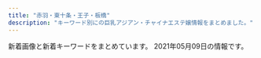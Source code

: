 ```yaml
---
title: "赤羽・東十条・王子・板橋"
description: "キーワード別にの巨乳アジアン・チャイナエステ嬢情報をまとめました。"
---
```


新着画像と新着キーワードをまとめています。
2021年05月09日の情報です。

<DmmAffiliateIns />
<KeywordTable
  shops={
    [
    {
        "name": "Love Sea",
        "station": "JR\u6771\u5341\u6761\u99c5\u5317\u53e3",
        "url": "https://higashijujo-mensesthe.com/",
        "keywords": {},
        "img_links": [
            "https://higashijujo-mensesthe.com/room/esthe2.jpg",
            "https://higashijujo-mensesthe.com/staff/satomi-l1.jpg",
            "https://higashijujo-mensesthe.com/images/main1.jpg",
            "https://higashijujo-mensesthe.com/images/footer-l.png",
            "https://higashijujo-mensesthe.com/staff/kimi-s2.jpg",
            "https://higashijujo-mensesthe.com/images/qrcode.png",
            "https://higashijujo-mensesthe.com/icon/yelp.png",
            "https://higashijujo-mensesthe.com/2019/08/10/kimi-s1.jpg",
            "https://higashijujo-mensesthe.com/images/footer-r.png",
            "https://higashijujo-mensesthe.com/room/room-l3.jpg",
            "https://higashijujo-mensesthe.com/room/esthe3.jpg",
            "https://higashijujo-mensesthe.com/2020/02/29/lime-s1.jpg",
            "https://higashijujo-mensesthe.com/images/flower.png",
            "https://higashijujo-mensesthe.com/room/room-l1.jpg",
            "https://higashijujo-mensesthe.com/button/staff.png",
            "https://higashijujo-mensesthe.com/staff/lime-l1.jpg",
            "https://higashijujo-mensesthe.com/menu/home.png",
            "https://higashijujo-mensesthe.com/menu/gallery.png",
            "https://higashijujo-mensesthe.com/2019/08/23/satomi-s1.jpg",
            "https://higashijujo-mensesthe.com/staff/satomi-s1.jpg",
            "https://higashijujo-mensesthe.com/images/main-sp.jpg",
            "https://higashijujo-mensesthe.com/icon/facebook.png",
            "https://higashijujo-mensesthe.com/images/camp.jpg",
            "https://higashijujo-mensesthe.com/2019/10/21/rika-s1.jpg",
            "https://higashijujo-mensesthe.com/button/home.png",
            "https://higashijujo-mensesthe.com/staff/lime-s1.jpg",
            "https://higashijujo-mensesthe.com/staff/runa-s1.jpg",
            "https://higashijujo-mensesthe.com/icon/twitter.png",
            "https://higashijujo-mensesthe.com/menu/info.png",
            "https://higashijujo-mensesthe.com/room/room-l4.jpg",
            "https://higashijujo-mensesthe.com/room/esthe1.jpg",
            "https://higashijujo-mensesthe.com/staff/kimi-s1.jpg",
            "https://higashijujo-mensesthe.com/icon/line.png",
            "https://higashijujo-mensesthe.com/staff/runa-l1.jpg",
            "https://higashijujo-mensesthe.com/button/blog.png",
            "https://higashijujo-mensesthe.com/images/header3.png",
            "https://higashijujo-mensesthe.com/menu/blog.png",
            "https://higashijujo-mensesthe.com/staff/rika-s1.jpg",
            "https://higashijujo-mensesthe.com/2019/08/22/runa-s1.jpg",
            "https://higashijujo-mensesthe.com/staff/kimi-l1.jpg",
            "https://higashijujo-mensesthe.com/room/room-l2.jpg",
            "https://higashijujo-mensesthe.com/staff/rika-l1.jpg",
            "https://higashijujo-mensesthe.com/menu/friend.png",
            "https://higashijujo-mensesthe.com/staff/kimi-l2.jpg",
            "https://higashijujo-mensesthe.com/images/clear.png"
        ]
    },
    {
        "name": "Cocosia \uff5e\u30b3\u30b3\u30b7\u30a2\uff5e",
        "station": "JR\u8d64\u7fbd\u99c5\u897f\u53e3",
        "img_links": [
            "http://www.cocosia.work/img/concept_sp.jpg",
            "http://www.cocosia.work/staff/yuyu.jpg",
            "http://www.cocosia.work/img/int3_sp.jpg",
            "http://www.cocosia.work/staff/mika1.jpg",
            "http://www.cocosia.work/img/int1_sp.jpg",
            "http://www.cocosia.work/staff/yuyu1.jpg",
            "http://www.cocosia.work/img/bn_howto.jpg",
            "http://www.cocosia.work/staff/riya1.jpg",
            "http://www.cocosia.work/img/concept.jpg",
            "http://www.cocosia.work/staff/hina1.jpg",
            "http://www.cocosia.work/img/header_info.png",
            "http://www.cocosia.work/img/bn_contact_sp.jpg",
            "http://www.cocosia.work/staff/hina.jpg",
            "http://www.cocosia.work/img/int1.jpg",
            "http://www.cocosia.work/img/int2.jpg",
            "http://www.cocosia.work/staff/mika.jpg",
            "http://www.cocosia.work/staff/riya.jpg",
            "http://www.cocosia.work/staff/mao1.jpg",
            "http://www.cocosia.work/staff/mao.jpg",
            "http://www.cocosia.work/img/bn_howto_sp.jpg",
            "http://www.cocosia.work/staff/rea1.jpg",
            "http://www.cocosia.work/staff/rea.jpg",
            "http://www.cocosia.work/img/int3.jpg",
            "http://www.cocosia.work/img/i_tel.png",
            "http://www.cocosia.work/img/bn_contact.jpg",
            "http://www.cocosia.work/img/int2_sp.jpg"
        ],
        "keywords": {
            "E": 6,
            "D": 10,
            "86": 8,
            "85": 2,
            "C": 15,
            "87": 6
        },
        "url": "http://www.cocosia.work/"
    },
    {
        "keywords": {},
        "name": "Only one \uff5e\u30aa\u30f3\u30ea\u30fc\u30ef\u30f3\uff5e",
        "img_links": [
            "http://www.roserelaxation.info/upload/202007/1594636246.jpg",
            "http://www.roserelaxation.info/upload/201707/1499300573.jpg",
            "http://www.roserelaxation.info/upload/images/20171206_132919.jpg",
            "http://www.roserelaxation.info/upload/202007/1594636355.jpg",
            "http://www.roserelaxation.info/upload/images/20170706_091357.jpg",
            "http://www.roserelaxation.info/upload/201712/thumb_dis/1512155748.jpg",
            "http://www.roserelaxation.info/upload/202007/thumb_dis/1594636246.jpg",
            "http://www.roserelaxation.info/upload/201708/1502280972.jpg",
            "http://www.roserelaxation.info/upload/201807/1531195952.jpg",
            "http://www.roserelaxation.info/upload/images/20170525_102731.jpg",
            "http://www.roserelaxation.info/upload/201807/thumb_dis/1531197286.jpg",
            "http://www.roserelaxation.info/upload/202007/1594636684.jpg",
            "http://www.roserelaxation.info/upload/201807/thumb/1531195952.jpg",
            "http://www.roserelaxation.info/upload/images/20171206_133002.jpg",
            "http://www.roserelaxation.info/upload/201712/thumb/1512155748.jpg",
            "http://www.roserelaxation.info/upload/201801/thumb/1517150493.jpg",
            "http://www.roserelaxation.info/upload/202007/thumb/1594636355.jpg",
            "http://www.roserelaxation.info/upload/201801/thumb_dis/1517150493.jpg",
            "http://www.roserelaxation.info/upload/images/20171206_132823.jpg",
            "http://www.roserelaxation.info/upload/201807/1531197286.jpg",
            "http://www.roserelaxation.info/upload/202007/thumb_dis/1594636684.jpg",
            "http://www.roserelaxation.info/upload/202008/1598846272.jpg",
            "http://www.roserelaxation.info/upload/202007/thumb/1594636246.jpg",
            "http://www.roserelaxation.info/upload/201807/thumb_dis/1531195952.jpg",
            "http://www.roserelaxation.info/upload/201807/1531195547.jpg",
            "http://www.roserelaxation.info/upload/201801/1517150493.jpg",
            "http://www.roserelaxation.info/upload/images/20170613_104732.jpg",
            "http://www.roserelaxation.info/upload/201708/thumb_dis/1502280972.jpg",
            "http://www.roserelaxation.info/upload/images/20171206_132851.jpg",
            "http://www.roserelaxation.info/upload/images/20171214_032900.jpg",
            "http://www.roserelaxation.info/upload/202007/thumb_dis/1594636355.jpg",
            "http://www.roserelaxation.info/upload/201712/1512155748.jpg",
            "http://www.roserelaxation.info/upload/201807/thumb_dis/1531195547.jpg",
            "http://www.roserelaxation.info/upload/202007/thumb/1594636684.jpg",
            "http://www.roserelaxation.info/upload/201807/thumb/1531195547.jpg",
            "http://www.roserelaxation.info/upload/201808/thumb_dis/1535596152.jpg",
            "http://www.roserelaxation.info/upload/202007/thumb_dis/1594636322.jpg"
        ],
        "url": "http://www.roserelaxation.info/",
        "station": "JR\u8d64\u7fbd\u99c5\u5357\u53e3"
    },
    {
        "keywords": {
            "88": 1,
            "86": 2,
            "D": 3,
            "\u4e73": 1
        },
        "station": "\u9ad8\u5cf6\u5e73\u99c5",
        "img_links": [
            "http://minming.work/uploads/210405/1-2104051H21N45.jpg",
            "http://minming.work/uploads/allimg/210222/1-2102221K144L3.png",
            "http://minming.work/uploads/210405/1-2104051H30X20.jpg",
            "http://minming.work/uploads/210405/1-2104051H4034V.jpg"
        ],
        "name": "Jessica",
        "url": "http://minming.work/"
    },
    {
        "url": "http://kissyourelax.xyz/",
        "station": "JR\u8d64\u7fbd\u99c5",
        "keywords": {},
        "name": "Kiss you",
        "img_links": [
            "http://kissyourelax.xyz/uploads/190426/1-1Z4261G221600.jpg",
            "http://kissyourelax.xyz/uploads/190422/1-1Z42214343N22.jpg",
            "http://kissyourelax.xyz/uploads/200929/1-200929125H1111.jpg",
            "http://kissyourelax.xyz/uploads/190625/1-1Z625204313L6.jpg",
            "http://kissyourelax.xyz/uploads/190422/1-1Z422144244F3.jpg",
            "http://kissyourelax.xyz/img/botton.jpg",
            "http://kissyourelax.xyz/uploads/190920/1-1Z9200Z645220.jpg",
            "http://kissyourelax.xyz/uploads/190514/1-1Z5140R044351.jpg",
            "http://kissyourelax.xyz/uploads/190802/1-1ZP20P930U4.jpg",
            "http://kissyourelax.xyz/uploads/191213/1-19121315493M58.jpg",
            "http://kissyourelax.xyz/uploads/200812/1-200Q212540D24.jpg",
            "http://kissyourelax.xyz/uploads/190426/1-1Z4261G1591I.jpg",
            "http://kissyourelax.xyz/uploads/200929/1-200929125F62K.jpg",
            "http://kissyourelax.xyz/uploads/190712/1-1ZG2111A3147.jpg",
            "http://kissyourelax.xyz/uploads/190422/1-1Z422143352a6.jpg",
            "http://kissyourelax.xyz/uploads/190426/1-1Z4261G229208.jpg",
            "http://kissyourelax.xyz/uploads/191213/1-1912131550052E.jpg",
            "http://kissyourelax.xyz/uploads/190712/1-1ZG2111F3448.jpg",
            "http://kissyourelax.xyz/uploads/191129/1-191129154603T5.jpg",
            "http://kissyourelax.xyz/uploads/200812/1-200Q2125423452.jpg",
            "http://kissyourelax.xyz/uploads/190802/1-1ZP20P91YN.jpg",
            "http://kissyourelax.xyz/img/s0.png",
            "http://kissyourelax.xyz/uploads/190514/1-1Z5140R02A31.jpg",
            "http://kissyourelax.xyz/uploads/190625/1-1Z625203Q3N2.jpg"
        ]
    },
    {
        "name": "\u53f0\u6e7e\u30a2\u30ed\u30de",
        "keywords": {},
        "url": "http://esthe-taiwanaroma.com/",
        "img_links": [
            "http://esthe-taiwanaroma.com/img/mask04.jpg",
            "http://esthe-taiwanaroma.com/img/corona-4.jpg",
            "http://esthe-taiwanaroma.com/img/4ugai.png",
            "http://esthe-taiwanaroma.com/img/sara2.jpg",
            "http://esthe-taiwanaroma.com/img/sara002.jpg",
            "http://esthe-taiwanaroma.com/img/yuki.jpg",
            "http://esthe-taiwanaroma.com/img/photo_01.jpg",
            "http://esthe-taiwanaroma.com/img/mask02.jpg",
            "http://esthe-taiwanaroma.com/img/corona-5.jpg",
            "http://esthe-taiwanaroma.com/img/2biore.png",
            "http://esthe-taiwanaroma.com/img/anna.png",
            "http://esthe-taiwanaroma.com/img/corona-2.jpg",
            "http://esthe-taiwanaroma.com/img/mask05.jpg",
            "http://esthe-taiwanaroma.com/img/tel_img.png",
            "http://esthe-taiwanaroma.com/img/erika01.jpg",
            "http://esthe-taiwanaroma.com/img/mami.jpg",
            "http://esthe-taiwanaroma.com/img/mask01.jpg",
            "http://esthe-taiwanaroma.com/img/mami03.png",
            "http://esthe-taiwanaroma.com/img/3kenon.png",
            "http://esthe-taiwanaroma.com/img/mask03.jpg",
            "http://esthe-taiwanaroma.com/img/corona-3.jpg",
            "http://esthe-taiwanaroma.com/img/sayaka.jpg",
            "http://esthe-taiwanaroma.com/img/topbg02.jpg",
            "http://esthe-taiwanaroma.com/img/kasumi.jpg",
            "http://esthe-taiwanaroma.com/img/1purazuma.png",
            "http://esthe-taiwanaroma.com/img/head_img.png",
            "http://esthe-taiwanaroma.com/img/ami.jpg",
            "http://esthe-taiwanaroma.com/img/emi001.jpg",
            "http://esthe-taiwanaroma.com/img/pagetop.png",
            "http://esthe-taiwanaroma.com/img/mizuho03.jpg",
            "http://esthe-taiwanaroma.com/img/reina3.jpg",
            "http://esthe-taiwanaroma.com/img/hina.jpg"
        ],
        "station": "JR\u8d64\u7fbd\u99c5\u5357\u53e3"
    },
    {
        "keywords": {
            "D": 20,
            "86": 5,
            "C": 11,
            "83": 5,
            "85": 10
        },
        "name": "\u6211\u304c\u5bb6",
        "img_links": [
            "https://wagaya.xyz.mn/photos/sites/56/2021/04/2021041205512892.jpg",
            "https://wagaya.xyz.mn/images/mobile.jpg",
            "https://wagaya.xyz.mn/photos/sites/56/2021/04/202104050602539.jpg",
            "https://wagaya.xyz.mn/photos/sites/56/2021/04/2021041205512961.jpg",
            "https://wagaya.xyz.mn/images/nbj1.png",
            "https://wagaya.xyz.mn/images/s_news.png",
            "https://wagaya.xyz.mn/photos/sites/56/2021/04/2021040506054956.jpg",
            "https://wagaya.xyz.mn/images/s_staff.png",
            "https://wagaya.xyz.mn/images/top.jpg"
        ],
        "station": "JR\u738b\u5b50\u99c5\u4e2d\u592e\u53e3",
        "url": "https://wagaya.xyz.mn/"
    },
    {
        "keywords": {
            "C": 1,
            "D": 3,
            "89": 1,
            "86": 2,
            "87": 1,
            "84": 1,
            "85": 1,
            "E": 2
        },
        "url": "http://www.e-baby.work/",
        "img_links": [
            "http://www.e-baby.work/staff/yuka1.jpg",
            "http://www.e-baby.work/staff/rina1.jpg",
            "http://www.e-baby.work/img/all/loader.png",
            "http://www.e-baby.work/staff/maya1.jpg",
            "http://www.e-baby.work/img/all/icon2.png",
            "http://www.e-baby.work/staff/kumi1.jpg",
            "http://www.e-baby.work/staff/kumic.jpg",
            "http://www.e-baby.work/staff/haru1.jpg",
            "http://www.e-baby.work/staff/karen1.jpg"
        ],
        "name": "\u30a2\u30a4\u30ea\u30b9",
        "station": "JR\u8d64\u7fbd\u99c5\u6771\u53e3"
    },
    {
        "name": "FLOWER",
        "img_links": [
            "http://esthe-japan.work/flower/upload/202004/1588153474.png"
        ],
        "station": "JR\u8d64\u7fbd\u99c5\u5357\u6539\u672d\u53e3(\u6771)",
        "keywords": {
            "98": 1,
            "88": 3,
            "\u30bb\u30af\u30b7\u30fc": 6,
            "89": 3,
            "87": 3
        },
        "url": "http://esthe-japan.work/flower/"
    },
    {
        "station": "JR\u8d64\u7fbd\u99c5\u5357\u53e3",
        "img_links": [
            "http://flower.este88.com/i/images/access1.jpg",
            "http://flower.este88.com/images/m03.jpg",
            "http://flower.este88.com/gals/erika1.jpg",
            "http://flower.este88.com/i/images/access2.jpg",
            "http://flower.este88.com/images/dot.png",
            "http://flower.este88.com/i/images/access6.jpg",
            "http://flower.este88.com/gals/yuuna1.jpg",
            "http://flower.este88.com/gals/riri1.jpg",
            "http://flower.este88.com/images/m02.jpg",
            "http://flower.este88.com/gals/moe1.jpg",
            "http://flower.este88.com/images/m05.jpg",
            "http://flower.este88.com/i/images/access7.jpg",
            "http://flower.este88.com/images/kp01.jpg",
            "http://flower.este88.com/i/images/access3.jpg",
            "http://flower.este88.com/gals/emi1.jpg",
            "http://flower.este88.com/images/m01.jpg",
            "http://flower.este88.com/i/images/access4.jpg",
            "http://flower.este88.com/i/images/access5.jpg",
            "http://flower.este88.com/images/m04.jpg",
            "http://flower.este88.com/gals/haruka1.jpg",
            "http://flower.este88.com/images/img1.jpg"
        ],
        "url": "http://flower.este88.com/",
        "keywords": {},
        "name": "Flower"
    },
    {
        "station": "\u5c3e\u4e45\u99c5",
        "name": "\u56de\u697d\u82d1",
        "keywords": {},
        "img_links": [
            "https://nippori-massage.com/staff/sakura-s1.jpg",
            "https://nippori-massage.com/icon/twitter.png",
            "https://nippori-massage.com/images/line_friend.png",
            "https://nippori-massage.com/images/clear.png",
            "https://nippori-massage.com/room/room-l4.jpg",
            "https://nippori-massage.com/images/esthe3.jpg",
            "https://nippori-massage.com/images/main1.jpg",
            "https://nippori-massage.com/room/room-l3.jpg",
            "https://nippori-massage.com/line/line-qr.png",
            "https://nippori-massage.com/footer/footer-staff.png",
            "https://scdn.line-apps.com/n/line_add_friends/btn/ja.png",
            "https://nippori-massage.com/icon/line.png",
            "https://nippori-massage.com/icon/facebook.png",
            "https://nippori-massage.com/images/main-sp.jpg",
            "https://nippori-massage.com/room/room-l2.jpg",
            "https://nippori-massage.com/line/10min-coupon.png",
            "https://nippori-massage.com/footer/footer-line.png",
            "https://nippori-massage.com/images/obi.jpg",
            "https://nippori-massage.com//icon/facebook.png",
            "https://nippori-massage.com/icon/yelp.png",
            "https://nippori-massage.com/footer/footer-tel.png",
            "https://nippori-massage.com/room/room-l1.jpg",
            "https://nippori-massage.com/images/header3.png",
            "https://nippori-massage.com/images/esthe2.jpg",
            "https://nippori-massage.com/images/esthe4.jpg",
            "https://nippori-massage.com/staff/sakura-l1.jpg",
            "https://nippori-massage.com/images/qrcode.png",
            "https://nippori-massage.com/images/esthe1.jpg",
            "https://nippori-massage.com/mens-esthe/2021/04/15/sakura-s1.jpg"
        ],
        "url": "https://nippori-massage.com/"
    },
    {
        "keywords": {
            "86": 1,
            "87": 4,
            "D": 5
        },
        "url": "http://www.darling.esjp.info/",
        "station": "JR\u8d64\u7fbd\u99c5\u5357\u53e3",
        "name": "Darling \uff5e\u30c0\u30fc\u30ea\u30f3\uff5e",
        "img_links": [
            "http://www.darling.esjp.info/files/008.jpg",
            "http://www.darling.esjp.info/img/nav-003.png",
            "http://www.darling.esjp.info/files/001.jpg",
            "http://www.darling.esjp.info/files/002.jpg",
            "http://www.darling.esjp.info/img/tel.png",
            "http://www.darling.esjp.info/img/nav-002.png",
            "http://www.darling.esjp.info/img/nav-001.png",
            "http://www.darling.esjp.info/img/stb.jpg",
            "http://www.darling.esjp.info/img/stt.jpg",
            "http://www.darling.esjp.info/files/003.jpg",
            "http://www.darling.esjp.info/files/007.jpg",
            "http://www.darling.esjp.info/img/nav-005.png",
            "http://www.darling.esjp.info/img/top01.png",
            "http://www.darling.esjp.info/img/nav-006.png",
            "http://www.darling.esjp.info/img/nav-004.png"
        ]
    },
    {
        "keywords": {
            "85": 30,
            "C": 30,
            "86": 6,
            "E": 6,
            "87": 6,
            "D": 6
        },
        "station": "JR\u8d64\u7fbd\u99c5\u6771\u53e3",
        "img_links": [
            "http://www.kaen.relaxmens.com/images/top.jpg",
            "http://www.kaen.relaxmens.com/images/img_tel.png",
            "http://www.kaen.relaxmens.com/images/acc5.jpg",
            "http://www.kaen.relaxmens.com/files/006.jpg",
            "http://www.kaen.relaxmens.com/images/acc1.jpg",
            "http://www.kaen.relaxmens.com/files/009.jpg",
            "http://www.kaen.relaxmens.com/files/007.jpg",
            "http://www.kaen.relaxmens.com/images/sp_top.jpg",
            "http://www.kaen.relaxmens.com/images/maining.jpg",
            "http://www.kaen.relaxmens.com/images/tit_new.png",
            "http://www.kaen.relaxmens.com/files/002.jpg",
            "http://www.kaen.relaxmens.com/files/001.jpg",
            "http://www.kaen.relaxmens.com/images/sp_tit_therapist.png",
            "http://www.kaen.relaxmens.com/images/sp_tit_new.png",
            "http://www.kaen.relaxmens.com/images/acc2.jpg",
            "http://www.kaen.relaxmens.com/images/acc3.jpg",
            "http://www.kaen.relaxmens.com/files/005.jpg",
            "http://www.kaen.relaxmens.com/images/kanban.jpg",
            "http://www.kaen.relaxmens.com/images/acc4.jpg",
            "http://www.kaen.relaxmens.com/files/008.jpg",
            "http://www.kaen.relaxmens.com/images/tit_therapist.png"
        ],
        "name": "\u83ef\u8276",
        "url": "http://www.kaen.relaxmens.com/"
    },
    {
        "keywords": {
            "C": 15
        },
        "url": "http://oji.pink/",
        "station": "JR\u738b\u5b50\u99c5\u5317\u53e3",
        "img_links": [
            "http://oji.pink/images/g1.jpg",
            "http://oji.pink/images/r4.jpg",
            "http://oji.pink/images/r2.jpg",
            "http://oji.pink/images/g0.jpg",
            "http://oji.pink/images/3.png",
            "http://oji.pink/images/zi_staff.png",
            "http://oji.pink/images/new1.jpg",
            "http://oji.pink/images/yuki.jpg",
            "http://oji.pink/images/zi_link.png",
            "http://oji.pink/images/aki.jpg",
            "http://oji.pink/images/top.jpg",
            "http://oji.pink/images/1.png",
            "http://oji.pink/images/g2.jpg",
            "http://oji.pink/images/g5.jpg",
            "http://oji.pink/images/r3.jpg",
            "http://oji.pink/images/mobile.jpg",
            "http://oji.pink/images/g7.jpg",
            "http://oji.pink/images/r1.jpg"
        ],
        "name": "\u7f8e\u5065"
    },
    {
        "keywords": {
            "83": 3,
            "85": 3,
            "86": 3,
            "84": 3
        },
        "img_links": [
            "http://yuri.msa.jp/images/s_info.png",
            "http://yuri.msa.jp/images/info.png",
            "http://yuri.msa.jp/layer/images/top/top_08.png",
            "http://yuri.msa.jp/images/staff_01.jpg",
            "http://yuri.msa.jp/images/ser2.jpg",
            "http://yuri.msa.jp/images/ser1.jpg",
            "http://yuri.msa.jp/images/staff_06.jpg",
            "http://yuri.msa.jp/layer/images/top/top_02.jpg",
            "http://yuri.msa.jp/layer/images/top.jpg",
            "http://yuri.msa.jp/layer/images/top/top_06.jpg",
            "http://yuri.msa.jp/layer/images/top/top_05.jpg",
            "http://yuri.msa.jp/images/staff_bj4.png",
            "http://yuri.msa.jp/images/staff_03.jpg",
            "http://yuri.msa.jp/layer/images/top/top_01.jpg",
            "http://yuri.msa.jp/images/top2.jpg",
            "http://yuri.msa.jp/layer/images/top/top_03.jpg",
            "http://yuri.msa.jp/images/top1.jpg",
            "http://yuri.msa.jp/images/staff_bj1.png",
            "http://yuri.msa.jp/images/1.jpg",
            "http://yuri.msa.jp/layer/images/top/top_04.jpg",
            "http://yuri.msa.jp/images/staff_02.jpg",
            "http://yuri.msa.jp/images/wenzi-staff.png",
            "http://yuri.msa.jp/images/ser3.jpg",
            "http://yuri.msa.jp/images/staff_04.jpg",
            "http://yuri.msa.jp/images/ser4.jpg",
            "http://yuri.msa.jp/images/s_service.png"
        ],
        "url": "http://yuri.msa.jp/",
        "station": "JR\u6771\u5341\u6761\u99c5\u5317\u53e3",
        "name": "\u767e\u5408"
    },
    {
        "keywords": {
            "85": 2,
            "87": 1,
            "C": 1,
            "D": 3
        },
        "img_links": [
            "http://figret.xyz/static/picture/girls-bar.png",
            "http://figret.xyz/uploads/200520/1-200520094144146.jpg",
            "http://figret.xyz/uploads/200520/1-200520100430557.jpg",
            "http://figret.xyz/static/picture/bar-news.png",
            "http://figret.xyz/static/picture/bar-inte.png",
            "http://figret.xyz/static/picture/info_text.jpg",
            "http://figret.xyz/static/picture/bar-girls.png",
            "http://figret.xyz/static/picture/info2.jpg",
            "http://figret.xyz/uploads/210501/1-2105011FK05b.jpg",
            "http://figret.xyz/uploads/200520/1-200520100455411.jpg",
            "http://figret.xyz/static/picture/info1.jpg",
            "http://figret.xyz/static/picture/bar-infomation.png"
        ],
        "station": "JR\u5341\u6761\u99c5\u5357\u53e3",
        "url": "http://figret.xyz/",
        "name": "\u7e01\u697d"
    },
    {
        "img_links": [
            "http://www.l-yuri.work/images/head.jpg",
            "http://www.l-yuri.work/img/emi1.jpg",
            "http://www.l-yuri.work/staff/emi.jpg",
            "http://www.l-yuri.work/staff/rina.jpg",
            "http://www.l-yuri.work/img/aki1.jpg",
            "http://www.l-yuri.work/images/tg.jpg",
            "http://www.l-yuri.work/images/h_line.jpg",
            "http://www.l-yuri.work/staff/aki.jpg",
            "http://www.l-yuri.work/images/1.png",
            "http://www.l-yuri.work/images/3.png",
            "http://www.l-yuri.work/images/sys.png",
            "http://www.l-yuri.work/img/kaori1.jpg",
            "http://www.l-yuri.work/images/2.png",
            "http://www.l-yuri.work/images/s1.png",
            "http://www.l-yuri.work/staff/miki.jpg",
            "http://www.l-yuri.work/img/rina1.jpg",
            "http://www.l-yuri.work/images/4.png",
            "http://www.l-yuri.work/staff/kaori.jpg",
            "http://www.l-yuri.work/images/int1.png",
            "http://www.l-yuri.work/images/int2.png",
            "http://www.l-yuri.work/images/interior_t.jpg",
            "http://www.l-yuri.work/images/5.png",
            "http://www.l-yuri.work/images/news.png",
            "http://www.l-yuri.work/images/tel.jpg",
            "http://www.l-yuri.work/images/staff_t.jpg",
            "http://www.l-yuri.work/images/mobile.jpg",
            "http://www.l-yuri.work/img/miki1.jpg"
        ],
        "name": "\u767e\u5408",
        "station": "\u84ee\u6839\u99c5\u6771\u53e3",
        "url": "http://www.l-yuri.work/",
        "keywords": {}
    },
    {
        "keywords": {
            "\u30bb\u30af\u30b7\u30fc": 3,
            "D": 8,
            "87": 8,
            "85": 2
        },
        "station": "\u8d64\u7fbd\u5ca9\u6df5\u99c52\u756a\u51fa\u53e3",
        "url": "http://www.goodtime.iesjp.com/",
        "img_links": [
            "http://www.goodtime.iesjp.com/photo_news/upimg/1591860540114b630a_0.jpg",
            "http://www.goodtime.iesjp.com/photo_news/upimg/2288060497ed9031e6_0.jpg",
            "http://www.goodtime.iesjp.com/images/m-top-right04.jpg",
            "http://www.goodtime.iesjp.com/photo_news/upimg/20911603de0e3ad912_0.jpg",
            "http://www.goodtime.iesjp.com/photo_news/upimg/22286608910ac9b0db_0.jpg",
            "http://www.goodtime.iesjp.com/images/m-head.jpg",
            "http://www.goodtime.iesjp.com/images/m-right.jpg",
            "http://www.goodtime.iesjp.com/files/004.jpg",
            "http://www.goodtime.iesjp.com/files/006.jpg",
            "http://www.goodtime.iesjp.com/images/m-yejiao.jpg",
            "http://www.goodtime.iesjp.com/images/m-top-right02.jpg",
            "http://www.goodtime.iesjp.com/images/m-top-right03.jpg",
            "http://www.goodtime.iesjp.com/images/m-top02.jpg",
            "http://www.goodtime.iesjp.com/files/007.jpg",
            "http://www.goodtime.iesjp.com/images/call.png",
            "http://www.goodtime.iesjp.com/images/m-top-right01.jpg",
            "http://www.goodtime.iesjp.com/photo_news/upimg/6226360739cbd5fa6e_0.jpg",
            "http://www.goodtime.iesjp.com/images/m-top03.jpg",
            "http://www.goodtime.iesjp.com/photo_news/upimg/529386029caabbb08f_0.jpg",
            "http://www.goodtime.iesjp.com/photo_news/upimg/43415603819cc9fd0d_1.jpg",
            "http://www.goodtime.iesjp.com/files/003.jpg",
            "http://www.goodtime.iesjp.com/files/001.jpg",
            "http://www.goodtime.iesjp.com/images/m-left.jpg",
            "http://www.goodtime.iesjp.com/images/top-left01.jpg"
        ],
        "name": "GOOD TIME"
    },
    {
        "station": "JR\u6771\u5341\u6761\u99c5\u5317\u53e3",
        "name": "\u9999\u9999",
        "img_links": [
            "http://shanshan-esthe.com/img/st16.jpg",
            "http://shanshan-esthe.com/img/sta0.jpg",
            "http://shanshan-esthe.com/img/sta14.jpg",
            "http://shanshan-esthe.com/img/no.png",
            "http://shanshan-esthe.com/img/st14.jpg"
        ],
        "keywords": {
            "86": 2,
            "D": 2
        },
        "url": "http://shanshan-esthe.com/"
    },
    {
        "img_links": [
            "http://lastpara.net/img/event/camp_top_02.jpg",
            "http://lastpara.net/image/cast/cast_286_1_s.jpg",
            "http://lastpara.net/image/cast/cast_256_1_s.jpg",
            "http://lastpara.net/image/cast/cast_265_1_s.jpg",
            "http://lastpara.net/image/cast/cast_262_1_l.jpg",
            "http://lastpara.net/image/cast/cast_261_1_l.jpg",
            "http://lastpara.net/image/cast/cast_263_1_s.jpg",
            "http://lastpara.net/image/cast/cast_265_1_l.jpg",
            "http://lastpara.net/image/cast/cast_263_1_l.jpg",
            "http://lastpara.net/image/cast/cast_287_1_s.jpg",
            "http://lastpara.net/image/cast/cast_255_1_l.jpg",
            "http://lastpara.net/img/news-ttl.jpg",
            "http://lastpara.net/image/cast/cast_259_1_l.jpg",
            "http://lastpara.net/img/recuit.png",
            "http://lastpara.net/image/cast/cast_256_1_l.jpg",
            "http://lastpara.net/image/cast/cast_286_1_l.jpg",
            "http://lastpara.net/image/cast/cast_287_1_l.jpg",
            "http://lastpara.net/image/cast/cast_259_1_s.jpg"
        ],
        "name": "Last Paradise \uff5e\u30e9\u30b9\u30c8\u30d1\u30e9\u30c0\u30a4\u30b9\uff5e",
        "station": "JR\u8d64\u7fbd\u99c5\u5357\u53e3",
        "keywords": {
            "84": 4,
            "90": 2,
            "86": 4,
            "85": 9
        },
        "url": "http://lastpara.net/"
    },
    {
        "keywords": {
            "84": 2,
            "87": 2,
            "86": 4,
            "82": 2
        },
        "name": "\u30c0\u30fc\u30ea\u30f3",
        "url": "http://angel-aroma.net/",
        "img_links": [
            "http://angel-aroma.net/img/m6.jpg",
            "http://angel-aroma.net/img/sta5.jpg",
            "http://angel-aroma.net/img/sta2.jpg",
            "http://angel-aroma.net/img/m1.jpg",
            "http://angel-aroma.net/img/m2.jpg",
            "http://angel-aroma.net/img/top.jpg",
            "http://angel-aroma.net/img/no.png",
            "http://angel-aroma.net/img/sta3.jpg",
            "http://angel-aroma.net/img/m20.jpg",
            "http://angel-aroma.net/img/qr.jpg",
            "http://angel-aroma.net/img/m30.jpg",
            "http://angel-aroma.net/img/stafft.jpg",
            "http://angel-aroma.net/img/sta1.jpg",
            "http://angel-aroma.net/img/m4.jpg",
            "http://angel-aroma.net/img/m3.jpg",
            "http://angel-aroma.net/img/m5.jpg",
            "http://angel-aroma.net/img/sta6.jpg",
            "http://angel-aroma.net/img/m10.jpg"
        ],
        "station": "JR\u8d64\u7fbd\u99c5\u6771\u53e3"
    },
    {
        "name": "\u5fc3\u697d",
        "keywords": {},
        "url": "https://www.sinraku.work/",
        "img_links": [
            "https://www.sinraku.work/images/int2.png",
            "https://www.sinraku.work/images/interior_t.jpg",
            "https://www.sinraku.work/img/koko1.jpg",
            "https://www.sinraku.work/images/menu/top.png",
            "https://www.sinraku.work/images/rec.jpg",
            "https://www.sinraku.work/images/menu/staff.png",
            "https://www.sinraku.work/images/sys.png",
            "https://www.sinraku.work/img/kai1.jpg",
            "https://www.sinraku.work/images/time.jpg",
            "https://www.sinraku.work/img/rina1.jpg",
            "https://www.sinraku.work/staff/miho.jpg",
            "https://www.sinraku.work/staff/koko.jpg",
            "https://www.sinraku.work/images/tg.png",
            "https://www.sinraku.work/img/miho1.jpg",
            "https://www.sinraku.work/images/menu/interior.png",
            "https://www.sinraku.work/images/int1.jpg",
            "https://www.sinraku.work/images/staff_t.jpg",
            "https://www.sinraku.work/staff/rina.jpg",
            "https://www.sinraku.work/images/news.jpg",
            "https://www.sinraku.work/images/tel.png",
            "https://www.sinraku.work/staff/kai.jpg"
        ],
        "station": "JR\u8d64\u7fbd\u99c5\u6771\u53e3"
    }
]
}
/>
<DmmAffiliateScript />
